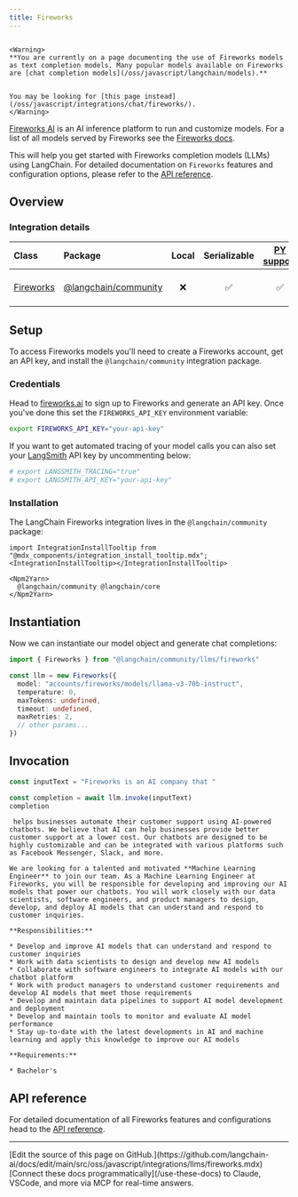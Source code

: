 ```yaml
---
title: Fireworks
---
```


```{=mdx}

<Warning>
**You are currently on a page documenting the use of Fireworks models as text completion models. Many popular models available on Fireworks are [chat completion models](/oss/javascript/langchain/models).**


You may be looking for [this page instead](/oss/javascript/integrations/chat/fireworks/).
</Warning>

```

[Fireworks AI](https://fireworks.ai/) is an AI inference platform to run and customize models. For a list of all models served by Fireworks see the [Fireworks docs](https://fireworks.ai/models).

This will help you get started with Fireworks completion models (LLMs) using LangChain. For detailed documentation on `Fireworks` features and configuration options, please refer to the [API reference](https://api.js.langchain.com/classes/langchain_community_llms_fireworks.Fireworks.html).

## Overview

### Integration details

| Class | Package | Local | Serializable | [PY support](https://python.langchain.com/docs/integrations/llms/fireworks) | Downloads | Version |
| :--- | :--- | :---: | :---: |  :---: | :---: | :---: |
| [Fireworks](https://api.js.langchain.com/classes/langchain_community_llms_fireworks.Fireworks.html) | [@langchain/community](https://api.js.langchain.com/modules/langchain_community_llms_fireworks.html) | ❌ | ✅ | ✅ | ![NPM - Downloads](https://img.shields.io/npm/dm/@langchain/community?style=flat-square&label=%20&) | ![NPM - Version](https://img.shields.io/npm/v/@langchain/community?style=flat-square&label=%20&) |

## Setup

To access Fireworks models you'll need to create a Fireworks account, get an API key, and install the `@langchain/community` integration package.

### Credentials

Head to [fireworks.ai](https://fireworks.ai/) to sign up to Fireworks and generate an API key. Once you've done this set the `FIREWORKS_API_KEY` environment variable:

```bash
export FIREWORKS_API_KEY="your-api-key"
```

If you want to get automated tracing of your model calls you can also set your [LangSmith](https://docs.smith.langchain.com/) API key by uncommenting below:

```bash
# export LANGSMITH_TRACING="true"
# export LANGSMITH_API_KEY="your-api-key"
```

### Installation

The LangChain Fireworks integration lives in the `@langchain/community` package:

```{=mdx}
import IntegrationInstallTooltip from "@mdx_components/integration_install_tooltip.mdx";
<IntegrationInstallTooltip></IntegrationInstallTooltip>

<Npm2Yarn>
  @langchain/community @langchain/core
</Npm2Yarn>

```

## Instantiation

Now we can instantiate our model object and generate chat completions:

```typescript
import { Fireworks } from "@langchain/community/llms/fireworks"

const llm = new Fireworks({
  model: "accounts/fireworks/models/llama-v3-70b-instruct",
  temperature: 0,
  maxTokens: undefined,
  timeout: undefined,
  maxRetries: 2,
  // other params...
})
```

## Invocation

```typescript
const inputText = "Fireworks is an AI company that "

const completion = await llm.invoke(inputText)
completion
```

```output
 helps businesses automate their customer support using AI-powered chatbots. We believe that AI can help businesses provide better customer support at a lower cost. Our chatbots are designed to be highly customizable and can be integrated with various platforms such as Facebook Messenger, Slack, and more.

We are looking for a talented and motivated **Machine Learning Engineer** to join our team. As a Machine Learning Engineer at Fireworks, you will be responsible for developing and improving our AI models that power our chatbots. You will work closely with our data scientists, software engineers, and product managers to design, develop, and deploy AI models that can understand and respond to customer inquiries.

**Responsibilities:**

* Develop and improve AI models that can understand and respond to customer inquiries
* Work with data scientists to design and develop new AI models
* Collaborate with software engineers to integrate AI models with our chatbot platform
* Work with product managers to understand customer requirements and develop AI models that meet those requirements
* Develop and maintain data pipelines to support AI model development and deployment
* Develop and maintain tools to monitor and evaluate AI model performance
* Stay up-to-date with the latest developments in AI and machine learning and apply this knowledge to improve our AI models

**Requirements:**

* Bachelor's
```

## API reference

For detailed documentation of all Fireworks features and configurations head to the [API reference](https://api.js.langchain.com/classes/langchain_community_llms_fireworks.Fireworks.html).

---

<Callout icon="pen-to-square" iconType="regular">
    [Edit the source of this page on GitHub.](https://github.com/langchain-ai/docs/edit/main/src/oss/javascript/integrations/llms/fireworks.mdx)
</Callout>
<Tip icon="terminal" iconType="regular">
    [Connect these docs programmatically](/use-these-docs) to Claude, VSCode, and more via MCP for    real-time answers.
</Tip>
